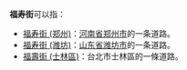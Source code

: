 '''福寿街'''可以指：
*[[福寿街_(郑州)|福寿街 (郑州)]]：[[河南省|河南省]][[郑州市|郑州市]]的一条道路。
*[[福寿街_(潍坊)|福寿街 (潍坊)]]：[[山东省|山东省]][[潍坊市|潍坊市]]的一条道路。
*[[福壽街_(士林區)|福壽街 (士林區)]]：台北市士林區的一條道路。

{{disambig|Cat=街道名消歧义}}